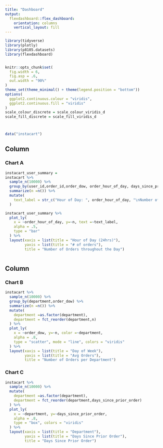 ```yaml
---
title: "Dashboard"
output: 
  flexdashboard::flex_dashboard:
    orientation: columns
    vertical_layout: fill
---
```


```r
library(tidyverse)
library(plotly)
library(p8105.datasets)
library(flexdashboard)


knitr::opts_chunk$set(
  fig.width = 6,
  fig.asp = .6,
  out.width = "90%"
)
theme_set(theme_minimal() + theme(legend.position = "bottom"))
options(
  ggplot2.continuous.colour = "viridis",
  ggplot2.continuous.fill = "viridis"
)
scale_colour_discrete = scale_colour_viridis_d
scale_fill_discrete = scale_fill_viridis_d



data("instacart")

```

Column {data-width=650}
-----------------------------------------------------------------------

### Chart A

```r

instacart_user_summary =
instacart %>% 
  sample_n(10000) %>% 
  group_by(user_id,order_id,order_dow, order_hour_of_day, days_since_prior_order) %>% 
  summarize(n =n()) %>% 
  mutate(
    text_label = str_c("Hour of Day: ", order_hour_of_day, "\nNumber of Orders: ", n)
  )

instacart_user_summary %>%  
  plot_ly(
    x = ~order_hour_of_day, y=~n, text =~text_label,
    alpha = .5,
    type = "bar"
  ) %>% 
  layout(xaxis = list(title = "Hour of Day (24hrs)"), 
         yaxis = list(title = "# of orders"),
         title = "Number of Orders throughout the Day")



```

Column {data-width=350}
-----------------------------------------------------------------------

### Chart B

```r
instacart %>%  
  sample_n(10000) %>% 
  group_by(department,order_dow) %>% 
  summarize(n =n()) %>% 
  mutate(
    department =as.factor(department),
    department = fct_reorder(department,n)
  ) %>% 
  plot_ly(
    x = ~order_dow, y=~n, color =~department,
    alpha = .8,
    type = "scatter", mode = "line", colors = "viridis"
  ) %>% 
  layout(xaxis = list(title = "Day of Week"), 
         yaxis = list(title = "Avg Orders"),
         title = "Number of Orders per Department")
```

### Chart C

```r
instacart %>%  
  sample_n(10000) %>% 
  mutate(
    department =as.factor(department),
    department = fct_reorder(department,days_since_prior_order)
  ) %>% 
  plot_ly(
    x = ~department, y=~days_since_prior_order,
    alpha = .8,
    type = "box", colors = "viridis"
  ) %>% 
  layout(xaxis = list(title = "Department"), 
         yaxis = list(title = "Days Since Prior Order"),
         title = "Days Since Prior Order")
```

